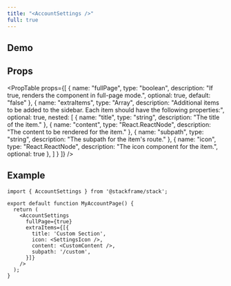 ```yaml
---
title: "<AccountSettings />"
full: true
---
```


## Demo

<AccountSettingsStackAuth /> 

## Props

<PropTable
  props={[
    {
      name: "fullPage",
      type: "boolean",
      description: "If true, renders the component in full-page mode.",
      optional: true,
      default: "false"
    },
    {
      name: "extraItems",
      type: "Array",
      description: "Additional items to be added to the sidebar. Each item should have the following properties:",
      optional: true,
      nested: [
        {
          name: "title",
          type: "string",
          description: "The title of the item."
        },
        {
          name: "content",
          type: "React.ReactNode",
          description: "The content to be rendered for the item."
        },
        {
          name: "subpath",
          type: "string",
          description: "The subpath for the item's route."
        },
        {
          name: "icon",
          type: "React.ReactNode",
          description: "The icon component for the item.",
          optional: true
        },
      ]
    }
  ]}
/>

## Example

```tsx
import { AccountSettings } from '@stackframe/stack';

export default function MyAccountPage() {
  return (
    <AccountSettings
      fullPage={true}
      extraItems={[{
        title: 'Custom Section',
        icon: <SettingsIcon />,
        content: <CustomContent />,
        subpath: '/custom',
      }]}
    />
  );
}
```

